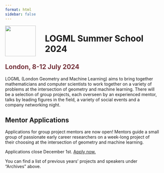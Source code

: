 ```yaml
---
format: html
sidebar: false
---
```



<style>
  .header {
  padding: 1px;
  background: black url(img/header.jpg) center center no-repeat;;
-webkit-background-size: cover;
-moz-background-size: cover;
-o-background-size: cover;
background-size: cover;
height: 300px;
}
  
  .hero {
  height: 800px;
}
</style>

<img src="img/logo.png" align="left" width="100px" style="margin-right: 30px" />

<h1>LOGML Summer School 2024</h1>

<h2 style="color: #73313a">London, 8-12 July 2024</h2>

<p>LOGML (London Geometry and Machine Learning) aims to bring together mathematicians and computer scientists to work together on a variety of problems at the intersection of geometry and machine learning. There will be a selection of group projects, each overseen by an experienced mentor, talks by leading figures in the field, a variety of social events and a company networking night.</p>

::: {.callout-note}
## Mentor Applications
Applications for group project mentors are now open! Mentors guide a small group of passionate early career researchers on a week-long project of their choosing at the intersection of geometry and machine learning.

Applications close December 1st. [Apply now.](https://forms.gle/gVMsHjAmGekbekf58)
:::


<p>You can find a list of previous years' projects and speakers under "Archives" above.</p>
